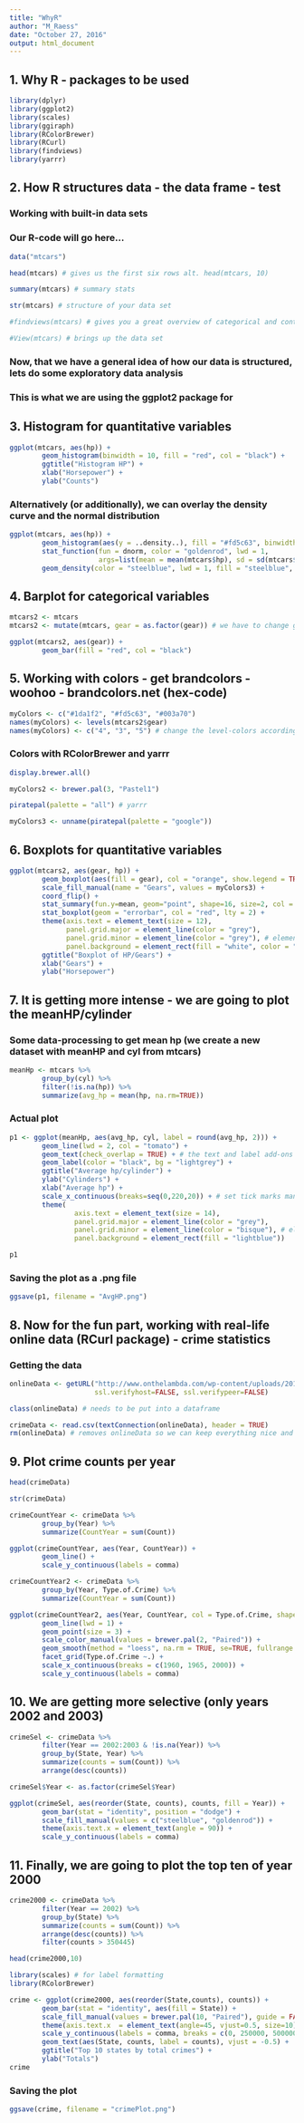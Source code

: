```yaml
---
title: "WhyR"
author: "M_Raess"
date: "October 27, 2016"
output: html_document
---
```


## 1. Why R - packages to be used

```r
library(dplyr)
library(ggplot2)
library(scales)
library(ggiraph)
library(RColorBrewer)
library(RCurl)
library(findviews)
library(yarrr)
```

## 2. How R structures data - the data frame - test

### Working with built-in data sets

### Our R-code will go here...

```r
data("mtcars")

head(mtcars) # gives us the first six rows alt. head(mtcars, 10)

summary(mtcars) # summary stats

str(mtcars) # structure of your data set

#findviews(mtcars) # gives you a great overview of categorical and continous variables

#View(mtcars) # brings up the data set
```

### Now, that we have a general idea of how our data is structured, lets do some exploratory data analysis

### This is what we are using the ggplot2 package for

## 3. Histogram for quantitative variables

```r
ggplot(mtcars, aes(hp)) +
        geom_histogram(binwidth = 10, fill = "red", col = "black") +
        ggtitle("Histogram HP") +
        xlab("Horsepower") +
        ylab("Counts")
```


### Alternatively (or additionally), we can overlay the density curve and the normal distribution

```r
ggplot(mtcars, aes(hp)) +
        geom_histogram(aes(y = ..density..), fill = "#fd5c63", binwidth = 10, col = "black") +
        stat_function(fun = dnorm, color = "goldenrod", lwd = 1,
                      args=list(mean = mean(mtcars$hp), sd = sd(mtcars$hp))) +
        geom_density(color = "steelblue", lwd = 1, fill = "steelblue", alpha = .5)
```

## 4. Barplot for categorical variables

```r
mtcars2 <- mtcars
mtcars2 <- mutate(mtcars, gear = as.factor(gear)) # we have to change gear from num to fact

ggplot(mtcars2, aes(gear)) +
        geom_bar(fill = "red", col = "black")
```

## 5. Working with colors - get brandcolors - woohoo - brandcolors.net (hex-code)

```r
myColors <- c("#1da1f2", "#fd5c63", "#003a70")
names(myColors) <- levels(mtcars2$gear)
names(myColors) <- c("4", "3", "5") # change the level-colors according to order
```

### Colors with RColorBrewer and yarrr

```r
display.brewer.all()

myColors2 <- brewer.pal(3, "Pastel1")

piratepal(palette = "all") # yarrr

myColors3 <- unname(piratepal(palette = "google"))
```

## 6. Boxplots for quantitative variables

```r

ggplot(mtcars2, aes(gear, hp)) +
        geom_boxplot(aes(fill = gear), col = "orange", show.legend = TRUE) +
        scale_fill_manual(name = "Gears", values = myColors3) +
        coord_flip() +
        stat_summary(fun.y=mean, geom="point", shape=16, size=2, col = "yellow") +
        stat_boxplot(geom = "errorbar", col = "red", lty = 2) +
        theme(axis.text = element_text(size = 12),
              panel.grid.major = element_line(color = "grey"),
              panel.grid.minor = element_line(color = "grey"), # element_blank() gets rid of minor grid
              panel.background = element_rect(fill = "white", color = "black"))+
        ggtitle("Boxplot of HP/Gears") +
        xlab("Gears") +
        ylab("Horsepower")
```

## 7. It is getting more intense - we are going to plot the meanHP/cylinder

### Some data-processing to get mean hp (we create a new dataset with meanHP and cyl from mtcars)

```r
meanHp <- mtcars %>%
        group_by(cyl) %>%
        filter(!is.na(hp)) %>%
        summarize(avg_hp = mean(hp, na.rm=TRUE))
```

### Actual plot

```r

p1 <- ggplot(meanHp, aes(avg_hp, cyl, label = round(avg_hp, 2))) +
        geom_line(lwd = 2, col = "tomato") +
        geom_text(check_overlap = TRUE) + # the text and label add-ons overwrite the points! 
        geom_label(color = "black", bg = "lightgrey") +
        ggtitle("Average hp/cylinder") +
        ylab("Cylinders") +
        xlab("Average hp") +
        scale_x_continuous(breaks=seq(0,220,20)) + # set tick marks manually
        theme(
                axis.text = element_text(size = 14),
                panel.grid.major = element_line(color = "grey"),
                panel.grid.minor = element_line(color = "bisque"), # element_blank() gets rid of minor grid
                panel.background = element_rect(fill = "lightblue"))

p1
```

### Saving the plot as a .png file

```r
ggsave(p1, filename = "AvgHP.png")
```

## 8. Now for the fun part, working with real-life online data (RCurl package) - crime statistics

### Getting the data

```r

onlineData <- getURL("http://www.onthelambda.com/wp-content/uploads/2014/07/CrimeStatebyState.csv",
                     ssl.verifyhost=FALSE, ssl.verifypeer=FALSE)

class(onlineData) # needs to be put into a dataframe

crimeData <- read.csv(textConnection(onlineData), header = TRUE)
rm(onlineData) # removes onlineData so we can keep everything nice and clean
```

## 9. Plot crime counts per year

```r

head(crimeData)

str(crimeData)

crimeCountYear <- crimeData %>%
        group_by(Year) %>%
        summarize(CountYear = sum(Count))

ggplot(crimeCountYear, aes(Year, CountYear)) +
        geom_line() +
        scale_y_continuous(labels = comma)

crimeCountYear2 <- crimeData %>%
        group_by(Year, Type.of.Crime) %>%
        summarize(CountYear = sum(Count))
```

```r

ggplot(crimeCountYear2, aes(Year, CountYear, col = Type.of.Crime, shape = Type.of.Crime)) +
        geom_line(lwd = 1) +
        geom_point(size = 3) +
        scale_color_manual(values = brewer.pal(2, "Paired")) +
        geom_smooth(method = "loess", na.rm = TRUE, se=TRUE, fullrange = TRUE, fill = "navy", color = 'tomato', level = .95, alpha = .6) +
        facet_grid(Type.of.Crime ~.) +
        scale_x_continuous(breaks = c(1960, 1965, 2000)) +
        scale_y_continuous(labels = comma)
```

## 10. We are getting more selective (only years 2002 and 2003)

```r

crimeSel <- crimeData %>% 
        filter(Year == 2002:2003 & !is.na(Year)) %>% 
        group_by(State, Year) %>% 
        summarize(counts = sum(Count)) %>%
        arrange(desc(counts))
```

```r

crimeSel$Year <- as.factor(crimeSel$Year)

ggplot(crimeSel, aes(reorder(State, counts), counts, fill = Year)) + 
        geom_bar(stat = "identity", position = "dodge") + 
        scale_fill_manual(values = c("steelblue", "goldenrod")) +
        theme(axis.text.x = element_text(angle = 90)) + 
        scale_y_continuous(labels = comma)
```

## 11. Finally, we are going to plot the top ten of year 2000

```r

crime2000 <- crimeData %>% 
        filter(Year == 2002) %>% 
        group_by(State) %>% 
        summarize(counts = sum(Count)) %>% 
        arrange(desc(counts)) %>% 
        filter(counts > 350445)

head(crime2000,10)
```

```r

library(scales) # for label formatting
library(RColorBrewer)

crime <- ggplot(crime2000, aes(reorder(State,counts), counts)) + 
        geom_bar(stat = "identity", aes(fill = State)) + 
        scale_fill_manual(values = brewer.pal(10, "Paired"), guide = FALSE) +
        theme(axis.text.x  = element_text(angle=45, vjust=0.5, size=10), axis.title.x = element_blank()) +
        scale_y_continuous(labels = comma, breaks = c(0, 250000, 500000, 750000, 1000000, 1250000)) + #scales (comma, scientific)
        geom_text(aes(State, counts, label = counts), vjust = -0.5) +
        ggtitle("Top 10 states by total crimes") +
        ylab("Totals")
crime
```

### Saving the plot

```r
ggsave(crime, filename = "crimePlot.png")
```

